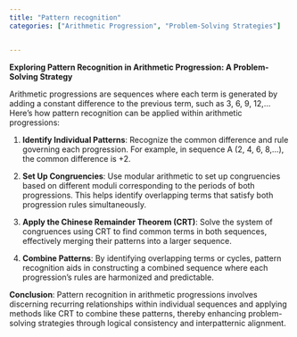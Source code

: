 ```yaml
---
title: "Pattern recognition"
categories: ["Arithmetic Progression", "Problem-Solving Strategies"]


---
```




**Exploring Pattern Recognition in Arithmetic Progression: A Problem-Solving Strategy**

Arithmetic progressions are sequences where each term is generated by adding a constant difference to the previous term, such as 3, 6, 9, 12,... Here's how pattern recognition can be applied within arithmetic progressions:

1. **Identify Individual Patterns**: Recognize the common difference and rule governing each progression. For example, in sequence A (2, 4, 6, 8,...), the common difference is +2.

2. **Set Up Congruencies**: Use modular arithmetic to set up congruencies based on different moduli corresponding to the periods of both progressions. This helps identify overlapping terms that satisfy both progression rules simultaneously.

3. **Apply the Chinese Remainder Theorem (CRT)**: Solve the system of congruences using CRT to find common terms in both sequences, effectively merging their patterns into a larger sequence.

4. **Combine Patterns**: By identifying overlapping terms or cycles, pattern recognition aids in constructing a combined sequence where each progression's rules are harmonized and predictable.

**Conclusion**: Pattern recognition in arithmetic progressions involves discerning recurring relationships within individual sequences and applying methods like CRT to combine these patterns, thereby enhancing problem-solving strategies through logical consistency and interpatternic alignment.
